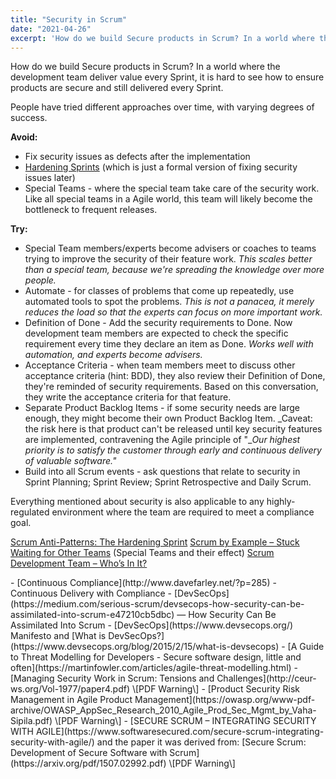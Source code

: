 ```yaml
---
title: "Security in Scrum"
date: "2021-04-26"
excerpt: 'How do we build Secure products in Scrum? In a world where the development team deliver'
---
```


How do we build Secure products in Scrum? In a world where the development team deliver value every Sprint, it is hard to see how to ensure products are secure and still delivered every Sprint.

People have tried different approaches over time, with varying degrees of success.

**Avoid:**

- Fix security issues as defects after the implementation
- [Hardening Sprints](/blog/antipattern-hardening-sprint) (which is just a formal version of fixing security issues later)
- Special Teams - where the special team take care of the security work. Like all special teams in a Agile world, this team will likely become the bottleneck to frequent releases.

**Try:**

- Special Team members/experts become advisers or coaches to teams trying to improve the security of their feature work. _This scales better than a special team, because we're spreading the knowledge over more people._
- Automate - for classes of problems that come up repeatedly, use automated tools to spot the problems. _This is not a panacea, it merely reduces the load so that the experts can focus on more important work._ 
- Definition of Done - Add the security requirements to Done. Now development team members are expected to check the specific requirement every time they declare an item as Done. _Works well with automation, and experts become advisers._
- Acceptance Criteria - when team members meet to discuss other acceptance criteria (hint: BDD), they also review their Definition of Done, they're reminded of security requirements. Based on this conversation, they write the acceptance criteria for that feature.
- Separate Product Backlog Items - if some security needs are large enough, they might become their own Product Backlog Item. _Caveat: the risk here is that product can't be released until key security features are implemented, contravening the Agile principle of "__Our highest priority is to satisfy the customer through early and continuous delivery of valuable software."_
- Build into all Scrum events - ask questions that relate to security in Sprint Planning; Sprint Review; Sprint Retrospective and Daily Scrum.

Everything mentioned about security is also applicable to any highly-regulated environment where the team are required to meet a compliance goal.

[Scrum Anti-Patterns: The Hardening Sprint]((/blog/antipattern-hardening-sprint))
[Scrum by Example – Stuck Waiting for Other Teams](/blog/scrummaster-tales-stuck-waiting-for-other-teams) (Special Teams and their effect) [Scrum Development Team – Who’s In It?](/blog/scrum-development-team-whos-in-it)

<HighlightBox heading="Resource Links" variant="resourceLinks">
- [Continuous Compliance](http://www.davefarley.net/?p=285) - Continuous Delivery with Compliance
- [DevSecOps](https://medium.com/serious-scrum/devsecops-how-security-can-be-assimilated-into-scrum-e47210cb5dbc) — How Security Can Be Assimilated Into Scrum
- [DevSecOps](https://www.devsecops.org/) Manifesto and [What is DevSecOps?](https://www.devsecops.org/blog/2015/2/15/what-is-devsecops)
- [A Guide to Threat Modelling for Developers - Secure software design, little and often](https://martinfowler.com/articles/agile-threat-modelling.html)
- [Managing Security Work in Scrum: Tensions and Challenges](http://ceur-ws.org/Vol-1977/paper4.pdf) \[PDF Warning\]
- [Product Security Risk Management in Agile Product Management](https://owasp.org/www-pdf-archive/OWASP_AppSec_Research_2010_Agile_Prod_Sec_Mgmt_by_Vaha-Sipila.pdf) \[PDF Warning\]
- [SECURE SCRUM – INTEGRATING SECURITY WITH AGILE](https://www.softwaresecured.com/secure-scrum-integrating-security-with-agile/) and the paper it was derived from: [Secure Scrum: Development of Secure Software with Scrum](https://arxiv.org/pdf/1507.02992.pdf) \[PDF Warning\]
</HighlightBox>
